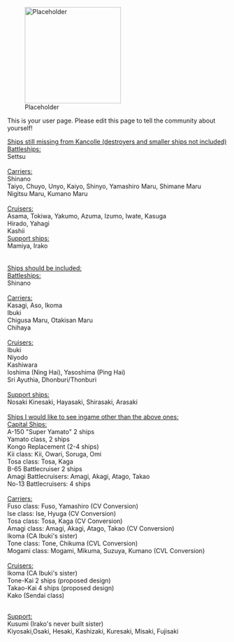 [[File:Placeholder|thumb|220px]]

This is your user page. Please edit this page to tell the community about yourself!

<u>Ships still missing from Kancolle (destroyers and smaller ships not included)<br />
Battleships:</u><br />
Settsu<br />
<br />
<u>Carriers:</u><br />
Shinano<br />
Taiyo, Chuyo, Unyo, Kaiyo, Shinyo, Yamashiro Maru, Shimane Maru<br />
Nigitsu Maru, Kumano Maru<br />
<br />
<u>Cruisers:</u><br />
Asama, Tokiwa, Yakumo, Azuma, Izumo, Iwate, Kasuga<br />
Hirado, Yahagi<br />
Kashii
<br />
<u>Support ships:</u><br />
Mamiya, Irako<br />
<br />
<br />
<u>Ships should be included:<br />
Battleships:</u><br />
Shinano<br />
<br />
<u>Carriers:</u><br />
Kasagi, Aso, Ikoma<br />
Ibuki<br />
Chigusa Maru, Otakisan Maru<br />
Chihaya<br />
<br />
<u>Cruisers:</u><br />
Ibuki<br />
Niyodo<br />
Kashiwara<br />
Ioshima (Ning Hai), Yasoshima (Ping Hai)<br />
Sri Ayuthia, Dhonburi/Thonburi<br />
<br />
<u>Support ships:</u><br />
Nosaki
Kinesaki, Hayasaki, Shirasaki, Arasaki 
<br />
<br />
<u>Ships I would like to see ingame other than the above ones:<br />
Capital Ships:</u><br />
A-150 "Super Yamato" 2 ships<br />
Yamato class, 2 ships<br />
Kongo Replacement (2-4 ships)<br />
Kii class: Kii, Owari, Soruga, Omi<br />
Tosa class: Tosa, Kaga<br />
B-65 Battlecruiser 2 ships<br />
Amagi Battlecruisers: Amagi, Akagi, Atago, Takao<br />
No-13 Battlecruisers: 4 ships<br />
<br />
<u>Carriers:</u><br />
Fuso class: Fuso, Yamashiro (CV Conversion)<br />
Ise class: Ise, Hyuga (CV Conversion)<br />
Tosa class: Tosa, Kaga (CV Conversion)<br />
Amagi class: Amagi, Akagi, Atago, Takao (CV Conversion)<br />
Ikoma (CA Ibuki's sister)<br />
Tone class: Tone, Chikuma (CVL Conversion)<br />
Mogami class: Mogami, Mikuma, Suzuya, Kumano (CVL Conversion)<br />
<br />
<u>Cruisers:</u><br />
Ikoma (CA Ibuki's sister)<br />
Tone-Kai 2 ships (proposed design)<br />
Takao-Kai 4 ships (proposed design)<br />
Kako (Sendai class)

<br />
<u>Support:</u><br />
Kusumi (Irako's never built sister)<br />
Kiyosaki,Osaki, Hesaki, Kashizaki, Kuresaki, Misaki, Fujisaki<br />